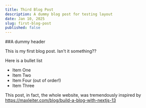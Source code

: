 ```yaml
---
title: Third Blog Post
description: A dummy blog post for testing layout
date: Jan 10, 2025
slug: first-blog-post
published: false
---
```



##A dummy header

This is my first blog post. Isn't it something??

Here is a bullet list
- Item One
- Item Two
- Item Four (out of order!)
- Item Three

This post, in fact, the whole website, was tremendously inspired by 
https://maxleiter.com/blog/build-a-blog-with-nextjs-13